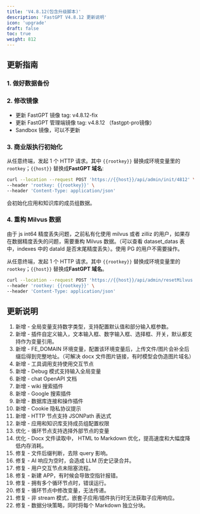 ```yaml
---
title: 'V4.8.12(包含升级脚本)'
description: 'FastGPT V4.8.12 更新说明'
icon: 'upgrade'
draft: false
toc: true
weight: 812
---
```


## 更新指南

### 1. 做好数据备份

### 2. 修改镜像

- 更新 FastGPT 镜像 tag: v4.8.12-fix
- 更新 FastGPT 管理端镜像 tag: v4.8.12 （fastgpt-pro镜像）
- Sandbox 镜像，可以不更新


### 3. 商业版执行初始化

从任意终端，发起 1 个 HTTP 请求。其中 `{{rootkey}}` 替换成环境变量里的 `rootkey`；`{{host}}` 替换成**FastGPT 域名**:

```bash
curl --location --request POST 'https://{{host}}/api/admin/init/4812' \
--header 'rootkey: {{rootkey}}' \
--header 'Content-Type: application/json'
```

会初始化应用和知识库的成员组数据。

### 4. 重构 Milvus 数据

由于 js int64 精度丢失问题，之前私有化使用 milvus 或者 zilliz 的用户，如果存在数据精度丢失的问题，需要重构 Milvus 数据。（可以查看 dataset_datas 表中，indexes 中的 dataId 是否末尾精度丢失）。使用 PG 的用户不需要操作。

从任意终端，发起 1 个 HTTP 请求。其中 `{{rootkey}}` 替换成环境变量里的 `rootkey`；`{{host}}` 替换成**FastGPT 域名**。

```bash
curl --location --request POST 'https://{{host}}/api/admin/resetMilvus' \
--header 'rootkey: {{rootkey}}' \
--header 'Content-Type: application/json'
```

## 更新说明

1. 新增 - 全局变量支持数字类型，支持配置默认值和部分输入框参数。
2. 新增 - 插件自定义输入，文本输入框、数字输入框、选择框、开关，默认都支持作为变量引用。
3. 新增 - FE_DOMAIN 环境变量，配置该环境变量后，上传文件/图片会补全后缀后得到完整地址。（可解决 docx 文件图片链接，有时模型会伪造图片域名）
4. 新增 - 工具调用支持使用交互节点
5. 新增 - Debug 模式支持输入全局变量
6. 新增 - chat OpenAPI 文档
7. 新增 - wiki 搜索插件
8. 新增 - Google 搜索插件
9. 新增 - 数据库连接和操作插件
10. 新增 - Cookie 隐私协议提示
11. 新增 - HTTP 节点支持 JSONPath 表达式
12. 新增 - 应用和知识库支持成员组配置权限
13. 优化 - 循环节点支持选择外部节点的变量
14. 优化 - Docx 文件读取中， HTML to Markdown 优化，提高速度和大幅度降低内存消耗。
15. 修复 - 文件后缀判断，去除 query 影响。
16. 修复 - AI 响应为空时，会造成 LLM  历史记录合并。
17. 修复 - 用户交互节点未阻塞流程。
18. 修复 - 新建 APP，有时候会导致空指针报错。
19. 修复 - 拥有多个循环节点时，错误运行。
20. 修复 - 循环节点中修改变量，无法传递。
21. 修复 - 非 stream 模式，嵌套子应用/插件执行时无法获取子应用响应。
22. 修复 - 数据分块策略，同时将每个 Markdown 独立分块。 
